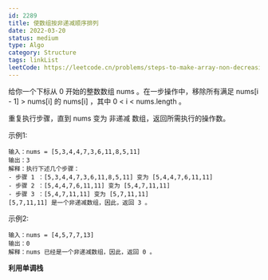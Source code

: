 ```yaml
---
id: 2289
title: 使数组按非递减顺序排列
date: 2022-03-20
status: medium
type: Algo
category: Structure
tags: linkList
leetCode: https://leetcode.cn/problems/steps-to-make-array-non-decreasing/
---
```


<Note>

给你一个下标从 0 开始的整数数组 nums 。在一步操作中，移除所有满足 nums[i - 1] > nums[i] 的 nums[i] ，其中 0 < i < nums.length 。

重复执行步骤，直到 nums 变为 非递减 数组，返回所需执行的操作数。

</Note>

示例1:

```
输入：nums = [5,3,4,4,7,3,6,11,8,5,11]
输出：3
解释：执行下述几个步骤：
- 步骤 1 ：[5,3,4,4,7,3,6,11,8,5,11] 变为 [5,4,4,7,6,11,11]
- 步骤 2 ：[5,4,4,7,6,11,11] 变为 [5,4,7,11,11]
- 步骤 3 ：[5,4,7,11,11] 变为 [5,7,11,11]
[5,7,11,11] 是一个非递减数组，因此，返回 3 。
```

示例2:

```
输入：nums = [4,5,7,7,13]
输出：0
解释：nums 已经是一个非递减数组，因此，返回 0 。
```

**利用单调栈**

